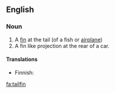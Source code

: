 ==English==

===Noun===
{{en-noun}}
{{wikipedia}}

# A [[fin]] at the tail (of a fish or [[airplane]])
# A fin like projection at the rear of a car.

====Translations====
{{trans-top|fin at the tail of fish}}
* Finnish: {{t|fi|pyrstöevä}}
{{trans-mid}}
{{trans-bottom}}

{{trans-top|fin like projection at the rear of a car}}
{{trans-mid}}
{{trans-bottom}}

[[fa:tailfin]]